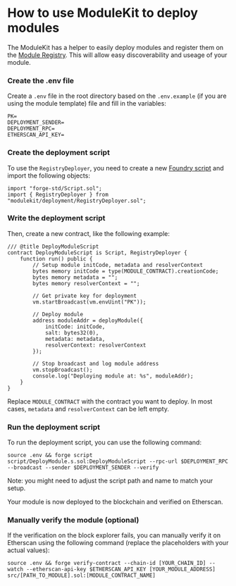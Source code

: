 
# How to use ModuleKit to deploy modules

The ModuleKit has a helper to easily deploy modules and register them on the [Module Registry](/module-registry). This will allow easy discoverability and useage of your module.

<Steps>

### Create the .env file

Create a `.env` file in the root directory based on the `.env.example` (if you are using the module template) file and fill in the variables:

```shell
PK=
DEPLOYMENT_SENDER=
DEPLOYMENT_RPC=
ETHERSCAN_API_KEY=
```

### Create the deployment script

To use the `RegistryDeployer`, you need to create a new [Foundry script](https://book.getfoundry.sh/tutorials/solidity-scripting#deploying-our-contract) and import the following objects:

```solidity
import "forge-std/Script.sol";
import { RegistryDeployer } from "modulekit/deployment/RegistryDeployer.sol";
```

### Write the deployment script

Then, create a new contract, like the following example:

```solidity
/// @title DeployModuleScript
contract DeployModuleScript is Script, RegistryDeployer {
    function run() public {
        // Setup module initCode, metadata and resolverContext
        bytes memory initCode = type(MODULE_CONTRACT).creationCode;
        bytes memory metadata = "";
        bytes memory resolverContext = "";

        // Get private key for deployment
        vm.startBroadcast(vm.envUint("PK"));

        // Deploy module
        address moduleAddr = deployModule({
            initCode: initCode,
            salt: bytes32(0),
            metadata: metadata,
            resolverContext: resolverContext
        });

        // Stop broadcast and log module address
        vm.stopBroadcast();
        console.log("Deploying module at: %s", moduleAddr);
    }
}
```

Replace `MODULE_CONTRACT` with the contract you want to deploy. In most cases, `metadata` and `resolverContext` can be left empty.

### Run the deployment script

To run the deployment script, you can use the following command:

```shell
source .env && forge script script/DeployModule.s.sol:DeployModuleScript --rpc-url $DEPLOYMENT_RPC --broadcast --sender $DEPLOYMENT_SENDER --verify
```

Note: you might need to adjust the script path and name to match your setup.

Your module is now deployed to the blockchain and verified on Etherscan.

### Manually verify the module (optional)

If the verification on the block explorer fails, you can manually verify it on Etherscan using the following command (replace the placeholders with your actual values):

```shell
source .env && forge verify-contract --chain-id [YOUR_CHAIN_ID] --watch --etherscan-api-key $ETHERSCAN_API_KEY [YOUR_MODULE_ADDRESS] src/[PATH_TO_MODULE].sol:[MODULE_CONTRACT_NAME]
```

</Steps>
